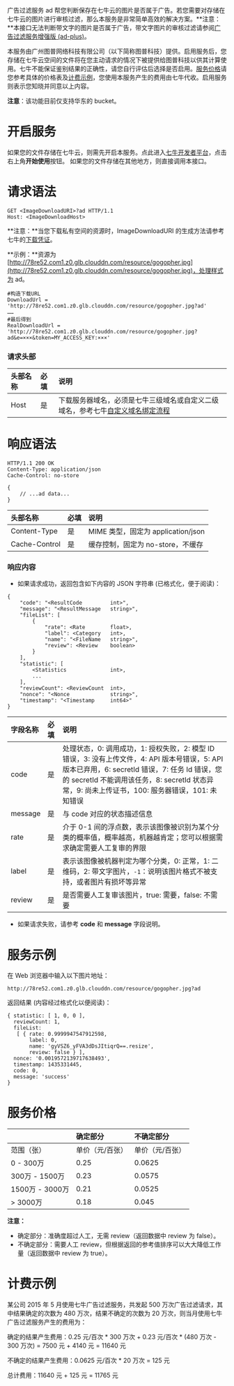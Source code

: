 广告过滤服务 ad 帮您判断保存在七牛云的图片是否属于广告。若您需要对存储在七牛云的图片进行审核过滤，那么本服务是非常简单高效的解决方案。**注意：**本接口无法判断带文字的图片是否属于广告，带文字图片的审核过滤请参阅[广告过滤服务增强版 (ad-plus)](/dora/api/advertising-filtering-service-enhanced-version-ad-plus)。

本服务由广州图普网络科技有限公司（以下简称图普科技）提供。启用服务后，您存储在七牛云空间的文件将在您主动请求的情况下被提供给图普科技以供其计算使用。七牛不能保证鉴别结果的正确性，请您自行评估后选择是否启用。[服务价格](#ad-price)请您参考具体的价格表及[计费示例](#ad-pirce-example)，您使用本服务产生的费用由七牛代收。启用服务则表示您知晓并同意以上内容。

**注意**：该功能目前仅支持华东的 bucket。
<a id="ad-open"></a>
# 开启服务

如果您的文件存储在七牛云，则需先开启本服务。点此进入[七牛开发者平台](https://portal.qiniu.com/dora/thirdparty/create/ad/quickstart)，点击右上角**开始使用**按钮。
如果您的文件存储在其他地方，则直接调用本接口。
<a id="ad-request-syntax"></a>
# 请求语法

```
GET <ImageDownloadURI>?ad HTTP/1.1
Host: <ImageDownloadHost>
```
**注意：**当您下载私有空间的资源时，ImageDownloadURI 的生成方法请参考七牛的[下载凭证](/kodo/manual/download-token)。

**示例：**资源为[http://78re52.com1.z0.glb.clouddn.com/resource/gogopher.jpg](http://78re52.com1.z0.glb.clouddn.com/resource/gogopher.jpg)，处理样式为 ad。

```
#构造下载URL
DownloadUrl = 'http://78re52.com1.z0.glb.clouddn.com/resource/gogopher.jpg?ad'
……
#最后得到
RealDownloadUrl = 'http://78re52.com1.z0.glb.clouddn.com/resource/gogopher.jpg?ad&e=×××&token=MY_ACCESS_KEY:×××'
```

<a id="ad-plus-request-header"></a>
### 请求头部

头部名称         | 必填 | 说明
:------------- | :--- | :------------------------------------------
Host           | 是   | 下载服务器域名，必须是七牛三级域名或自定义二级域名，参考七牛[自定义域名绑定流程](https://support.qiniu.com/hc/kb/article/68977/)

<a id="ad-response-syntax"></a>
# 响应语法

```
HTTP/1.1 200 OK
Content-Type: application/json
Cache-Control: no-store

{
    // ...ad data...
}
```

头部名称       | 必填 | 说明
:------------- | :--- | :------------------------------------------
Content-Type   | 是   | MIME 类型，固定为 application/json
Cache-Control  | 是   | 缓存控制，固定为 no-store，不缓存


<a id="ad-response-content"></a>
### 响应内容

* 如果请求成功，返回包含如下内容的 JSON 字符串 (已格式化，便于阅读)：  


```
{
    "code": "<ResultCode         int>",
    "message": "<ResultMessage   string>",
    "fileList": [
        {
            "rate": <Rate        float>,
            "label": <Category   int>,
            "name": "<FileName   string>",
            "review": <Review    boolean>
        }
    ],
    "statistic": [
        <Statistics              int>,
        ...
    ],
    "reviewCount": <ReviewCount  int>,
    "nonce": "<Nonce             string>",
    "timestamp": "<Timestamp     int64>"
}
```

字段名称        | 必填 | 说明                              
:------------ | :--- | :--------------------------------------------------------------------
code        | 是   | 处理状态，0: 调用成功，1: 授权失败，2: 模型 ID 错误，3: 没有上传文件，4: API 版本号错误，5: API 版本已弃用，6: secretId 错误，7: 任务 Id 错误，您的 secretId 不能调用该任务，8: secretId 状态异常，9: 尚未上传证书，100: 服务器错误，101: 未知错误
message     | 是   | 与 code 对应的状态描述信息
rate        | 是   | 介于 0-1 间的浮点数，表示该图像被识别为某个分类的概率值，概率越高，机器越肯定；您可以根据需求确定需要人工复审的界限
label       | 是   | 表示该图像被机器判定为哪个分类，0: 正常，1: 二维码，2: 带文字图片，`-1`：说明该图片格式不被支持，或者图片有损坏等异常
review      | 是   | 是否需要人工复审该图片，true: 需要，false: 不需要

* 如果请求失败，请参考 **code** 和 **message** 字段说明。

<a id="ad-samples"></a>
# 服务示例

在 Web 浏览器中输入以下图片地址：  

```
http://78re52.com1.z0.glb.clouddn.com/resource/gogopher.jpg?ad
```

返回结果 (内容经过格式化以便阅读)：

```
{ statistic: [ 1, 0, 0 ],
  reviewCount: 1,
  fileList:
   [ { rate: 0.9999947547912598,
       label: 0,
       name: 'gyVSZ6_yFVA3dDsJItiqrQ==.resize',
       review: false } ],
  nonce: '0.0019572139717638493',
  timestamp: 1435331445,
  code: 0,
  message: 'success'
}
```

<a id="ad-price"></a>
# 服务价格

|                 | 确定部分      | 不确定部分       |
|:---------------- | :------------ | :------------ |
|      范围（张）   | 单价（元/百张） | 单价（元/百张）  |
| 0 - 300万        |     0.25     |    0.0625     |
| 300万 - 1500万   |     0.23     |   0.0575       |
| 1500万 - 3000万  |     0.21     |    0.0525      |
| > 3000万         |     0.18     |    0.045      |

**注意：**

 * 确定部分：准确度超过人工，无需 review（返回数据中 review 为 false）。
 * 不确定部分：需要人工 review，但根据返回的参考值排序可以大大降低工作量（返回数据中 review 为 true）。

<a id="ad-pirce-example"></a>
# 计费示例

某公司 2015 年 5 月使用七牛广告过滤服务，共发起 500 万次广告过滤请求，其中结果确定的次数为 480 万次，结果不确定的次数为 20 万次，则当月使用七牛广告过滤服务产生的费用为：

确定的结果产生费用：0.25 元/百次 * 300 万次 + 0.23 元/百次 * (480 万次 - 300 万次) = 7500 元 + 4140 元 = 11640 元

不确定的结果产生费用：0.0625 元/百次 * 20 万次 = 125 元

总计费用：11640 元 + 125 元 = 11765 元

[download-tokenHref]: http://developer.qiniu.com/article/developer/security/download-token.html  "下载凭证"
